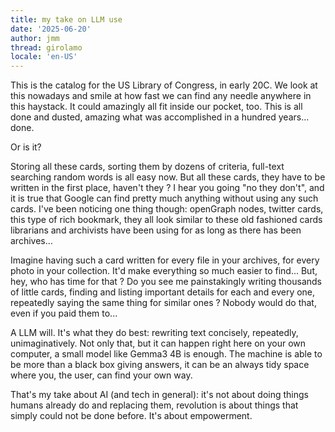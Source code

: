```yaml
---
title: my take on LLM use
date: '2025-06-20'
author: jmm
thread: girolamo
locale: 'en-US'
---
```


This is the catalog for the US Library of Congress, in early 20C. We look at this nowadays and smile at how fast we can find any needle anywhere in this haystack. It could amazingly all fit inside our pocket, too. This is all done and dusted, amazing what was accomplished in a hundred years... done.

Or is it? 

Storing all these cards, sorting them by dozens of criteria, full-text searching random words is all easy now. But all these cards, they have to be written in the first place, haven't they ? I hear you going "no they don't", and it is true that Google can find pretty much anything without using any such cards. I've been noticing one thing though: openGraph nodes, twitter cards, this type of rich bookmark, they all look similar to these old fashioned cards librarians and archivists have been using for as long as there has been archives... 

Imagine having such a card written for every file in your archives, for every photo in your collection. It'd make everything so much easier to find... But, hey, who has time for that ? Do you see me painstakingly writing thousands of little cards, finding and listing important details for each and every one, repeatedly saying the same thing for similar ones ? Nobody would do that, even if you paid them to... 

A LLM will. It's what they do best: rewriting text concisely, repeatedly, unimaginatively. Not only that, but it can happen right here on your own computer, a small model like Gemma3 4B is enough. The machine is able to be more than a black box giving answers, it can be an always tidy space where you, the user, can find your own way. 

That's my take about AI (and tech in general): it's not about doing things humans already do and replacing them, revolution is about things that simply could not be done before. It's about empowerment.